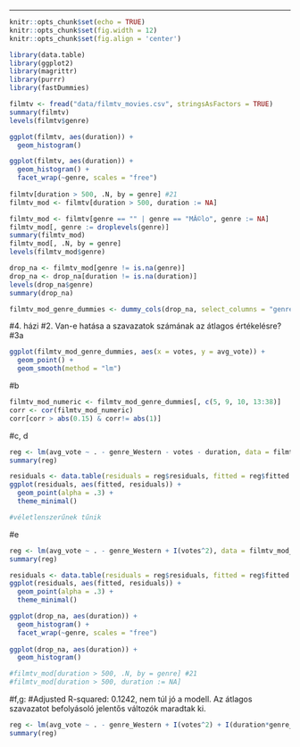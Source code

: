 ---

```r
knitr::opts_chunk$set(echo = TRUE)
knitr::opts_chunk$set(fig.width = 12)
knitr::opts_chunk$set(fig.align = 'center')
```


```r
library(data.table)
library(ggplot2)
library(magrittr)
library(purrr)
library(fastDummies)
```


```r
filmtv <- fread("data/filmtv_movies.csv", stringsAsFactors = TRUE)
summary(filmtv)
levels(filmtv$genre)
```


```r
ggplot(filmtv, aes(duration)) +
  geom_histogram()

ggplot(filmtv, aes(duration)) +
  geom_histogram() +
  facet_wrap(~genre, scales = "free")
  
filmtv[duration > 500, .N, by = genre] #21
filmtv_mod <- filmtv[duration > 500, duration := NA]
```


```r
filmtv_mod <- filmtv[genre == "" | genre == "MĂ©lo", genre := NA]
filmtv_mod[, genre := droplevels(genre)]
summary(filmtv_mod)
filmtv_mod[, .N, by = genre]
levels(filmtv_mod$genre)
```


```r
drop_na <- filmtv_mod[genre != is.na(genre)]
drop_na <- drop_na[duration != is.na(duration)]
levels(drop_na$genre)
summary(drop_na)

filmtv_mod_genre_dummies <- dummy_cols(drop_na, select_columns = "genre")
```


#4. házi
#2. Van-e hatása a szavazatok számának az átlagos értékelésre?
#3a
```r
ggplot(filmtv_mod_genre_dummies, aes(x = votes, y = avg_vote)) +
  geom_point() +
  geom_smooth(method = "lm")
```


#b
```r
filmtv_mod_numeric <- filmtv_mod_genre_dummies[, c(5, 9, 10, 13:38)]
corr <- cor(filmtv_mod_numeric)
corr[corr > abs(0.15) & corr!= abs(1)]
```


#c, d
```r
reg <- lm(avg_vote ~ . - genre_Western - votes - duration, data = filmtv_mod_numeric)
summary(reg)

residuals <- data.table(residuals = reg$residuals, fitted = reg$fitted.values)
ggplot(residuals, aes(fitted, residuals)) +
  geom_point(alpha = .3) +
  theme_minimal()

#véletlenszerűnek tűnik
```


#e
```r
reg <- lm(avg_vote ~ . - genre_Western + I(votes^2), data = filmtv_mod_numeric)
summary(reg)

residuals <- data.table(residuals = reg$residuals, fitted = reg$fitted.values)
ggplot(residuals, aes(fitted, residuals)) +
  geom_point(alpha = .3) +
  theme_minimal()
```


```r
ggplot(drop_na, aes(duration)) +
  geom_histogram() +
  facet_wrap(~genre, scales = "free")
  
ggplot(drop_na, aes(duration)) +
  geom_histogram()

#filmtv_mod[duration > 500, .N, by = genre] #21
#filmtv_mod[duration > 500, duration := NA]
```


#f,g: #Adjusted R-squared:  0.1242, nem túl jó a modell. Az átlagos szavazatot befolyásoló jelentős változók maradtak ki. 
```r
reg <- lm(avg_vote ~ . - genre_Western + I(votes^2) + I(duration*genre_Noir), data = filmtv_mod_numeric)
summary(reg)
```